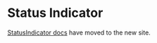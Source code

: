 
<Meta title="Components/Status and Feedback/StatusIndicator" />

# Status Indicator

[StatusIndicator docs](https://atlantis.getjobber.com/components/StatusIndicator) have moved to the new site.
